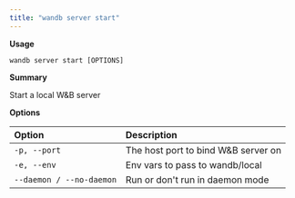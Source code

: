 ```yaml
---
title: "wandb server start"
---
```


**Usage**

`wandb server start [OPTIONS]`

**Summary**

Start a local W&B server


**Options**

| **Option** | **Description** |
| :--- | :--- |
| `-p, --port` | The host port to bind W&B server on |
| `-e, --env` | Env vars to pass to wandb/local |
| `--daemon / --no-daemon` | Run or don't run in daemon mode |



